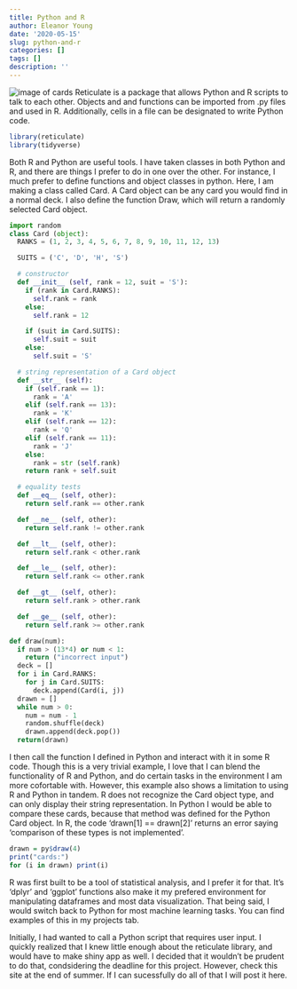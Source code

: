 ```yaml
---
title: Python and R
author: Eleanor Young
date: '2020-05-15'
slug: python-and-r
categories: []
tags: []
description: ''
---
```

![image of cards](../../static/blog/cards.png)
Reticulate is a package that allows Python and R scripts to talk to each other. Objects and and functions can be imported from .py files and used in R. Additionally, cells in a file can be designated to write Python code.
```r
library(reticulate)
library(tidyverse)
```
Both R and Python are useful tools. I have taken classes in both Python and R, and there are things I prefer to do in one over the other. For instance, I much prefer to define functions and object classes in python. Here, I am making a class called Card. A Card object can be any card you would find in a normal deck. I also define the function Draw, which will return a randomly selected Card object.
```python
import random
class Card (object):
  RANKS = (1, 2, 3, 4, 5, 6, 7, 8, 9, 10, 11, 12, 13)

  SUITS = ('C', 'D', 'H', 'S')

  # constructor
  def __init__ (self, rank = 12, suit = 'S'):
    if (rank in Card.RANKS):
      self.rank = rank
    else:
      self.rank = 12

    if (suit in Card.SUITS):
      self.suit = suit
    else:
      self.suit = 'S'

  # string representation of a Card object
  def __str__ (self):
    if (self.rank == 1):
      rank = 'A'
    elif (self.rank == 13):
      rank = 'K'
    elif (self.rank == 12):
      rank = 'Q'
    elif (self.rank == 11):
      rank = 'J'
    else:
      rank = str (self.rank)
    return rank + self.suit

  # equality tests
  def __eq__ (self, other):
    return self.rank == other.rank

  def __ne__ (self, other):
    return self.rank != other.rank

  def __lt__ (self, other):
    return self.rank < other.rank

  def __le__ (self, other):
    return self.rank <= other.rank

  def __gt__ (self, other):
    return self.rank > other.rank

  def __ge__ (self, other):
    return self.rank >= other.rank

def draw(num):
  if num > (13*4) or num < 1:
    return ("incorrect input")
  deck = []
  for i in Card.RANKS:
    for j in Card.SUITS:
      deck.append(Card(i, j))
  drawn = []
  while num > 0:
    num = num - 1
    random.shuffle(deck)
    drawn.append(deck.pop())
  return(drawn)
```

I then call the function I defined in Python and interact with it in some R code. Though this is a very trivial example, I love that I can blend the functionality of R and Python, and do certain tasks in the environment I am more cofortable with. However, this example also shows a limitation to using R and Python in tandem. R does not recognize the Card object type, and can only display their string representation. In Python I would be able to compare these cards, because that method was defined for the Python Card object. In R, the code 'drawn[1] == drawn[2]' returns an error saying 'comparison of these types is not implemented'. 

```r
drawn = py$draw(4)
print("cards:")
for (i in drawn) print(i)
```

R was first built to be a tool of statistical analysis, and I prefer it for that. It's 'dplyr' and 'ggplot' functions also make it my prefered environment for manipulating dataframes and most data visualization. That being said, I would switch back to Python for most machine learning tasks. You can find examples of this in my projects tab. 

Initially, I had wanted to call a Python script that requires user input. I quickly realized that I knew little enough about the reticulate library, and would have to make shiny app as well. I decided that it wouldn't be prudent to do that, condsidering the deadline for this project. However, check this site at the end of summer. If I can sucessfully do all of that I will post it here.